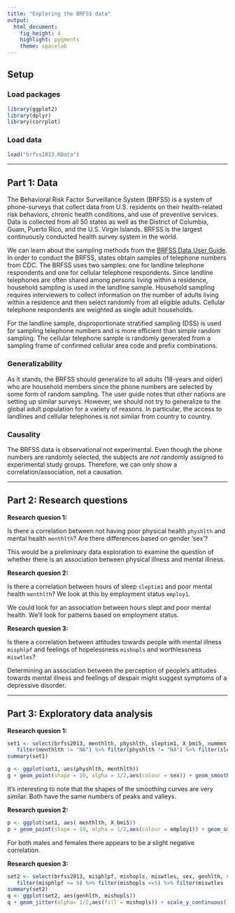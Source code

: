---
title: "Exploring the BRFSS data"
output: 
  html_document: 
    fig_height: 4
    highlight: pygments
    theme: spacelab
---

## Setup

### Load packages

```{r load-packages, message = FALSE}
library(ggplot2)
library(dplyr)
library(corrplot)
```

### Load data

```{r load-data}
load("brfss2013.RData")
```



* * *

## Part 1: Data

The Behavioral Risk Factor Surveillance System (BRFSS) is a system of phone-surveys that collect data from U.S. residents on their health-related risk behaviors, chronic health conditions, and use of preventive services. Data is collected from all 50 states as well as the District of Columbia, Guam, Puerto Rico, and the U.S. Virgin Islands. BRFSS is the largest continuously conducted health survey system in the world.

We can learn about the sampling methods from the [BRFSS Data User Guide](http://www.cdc.gov/brfss/data_documentation/pdf/userguidejune2013.pdf). In order
to conduct the BRFSS, states obtain samples of telephone numbers from CDC. The BRFSS uses
two samples: one for landline telephone respondents and one for cellular telephone respondents. Since landline telephones are often shared among persons living within a residence, household sampling is used in the landline sample. Household sampling requires interviewers to collect information on the number of adults living within a residence and then select randomly from all eligible adults. Cellular telephone respondents are weighted as single adult households. 

For the landline sample, disproportionate stratified sampling (DSS) is used for sampling telephone numbers and is more efficient than simple random sampling. The cellular telephone sample is randomly generated from a sampling frame of confirmed
cellular area code and prefix combinations.

### Generalizability

As it stands, the BRFSS should generalize to all adults (18-years and older) who are household members since the phone numbers are selected by some form of random sampling. The user guide notes that other nations are setting up similar surveys. However, we should not try to generalize to the global adult population for a variety of reasons. In particular, the access to landlines and cellular telephones is not similar from country to country.

### Causality

The BRFSS data is observational not experimental. Even though the phone numbers are randomly selected, the subjects are *not* randomly assigned to experimental study groups. Therefore, we can only show a correlation/association, not a causation.




* * *

## Part 2: Research questions

**Research quesion 1:**

Is there a correlation between not having poor physical health `physhlth` and mental health `menthlth`? Are there differences based on gender 'sex'?

This would be a preliminary data exploration to examine the question of whether there is an association between physical illness and mental illness.

**Research quesion 2:**

Is there a correlation between hours of sleep `sleptim1` and poor mental health `menthlth`?
We look at this by employment status `employ1`.

We could look for an association between hours slept and poor mental health. We'll look for patterns based on employment status.

**Research quesion 3:**

Is there a correlation between attitudes towards people with mental illness `misphlpf` and feelings of hopelessness `mishopls` and worthlessness `miswtles`?


Determining an association between the perception of people's attitudes towards mental illness and feelings of despair might suggest symptoms of a depressive disorder.

* * *

## Part 3: Exploratory data analysis



**Research quesion 1:**

```{r}
set1 <- select(brfss2013, menthlth, physhlth, sleptim1, X_bmi5, nummen, numwomen, employ1, sex) %>%
   filter(menthlth != "NA") %>% filter(physhlth != "NA") %>% filter(sleptim1 != "NA") %>% filter(X_bmi5 != "NA") %>% filter(nummen != "NA") %>% filter(numwomen != "NA") %>% filter(employ1 != "NA") %>% filter(sex != "NA")
summary(set1)

g <- ggplot(set1, aes(physhlth, menthlth))
g + geom_point(shape = 19, alpha = 1/2,aes(colour = sex)) + geom_smooth(color = "green") + facet_grid(.~sex) + theme_bw()
```

It's interesting to note that the shapes of the smoothing curves are very similar. Both have the same numbers of peaks and valleys. 


**Research quesion 2:**

```{r}
p <- ggplot(set1, aes( menthlth, X_bmi5))
p + geom_point(shape = 19, alpha = 1/2,aes(colour = employ1)) + geom_smooth(color = "green")  + facet_grid(.~sex) + theme_bw()
```

For both males and females there appears to be a slight negative correlation.

**Research quesion 3:**

```{r}
set2 <- select(brfss2013, misphlpf, mishopls, miswtles, sex, genhlth, sleptim1) %>%
   filter(misphlpf <= 9) %>% filter(mishopls <=5) %>% filter(miswtles != "NA") %>% filter(sex != "NA") %>% filter(genhlth != "NA") %>% filter(sleptim1 <= 12)
summary(set2)
q <- ggplot(set2, aes(genhlth, mishopls))
q + geom_jitter(alpha= 1/2,aes(fill = mishopls)) + scale_y_continuous(limits = c(4,10), breaks = 5:9) +  facet_grid(.~misphlpf) + theme(text = element_text(size=20), axis.text.x = element_text(angle=90, vjust=1)) + xlab("genhlth = Self-Reported General Health") + ylab ("sleptim1 = Number of Hours of Sleep?") + theme_bw()
```


